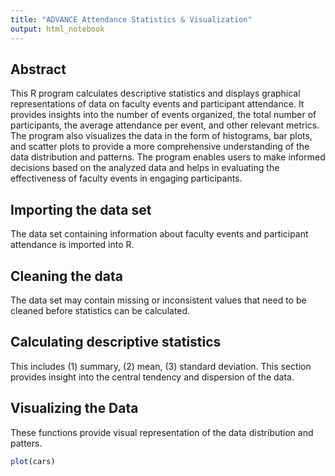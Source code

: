 ```yaml
---
title: "ADVANCE Attendance Statistics & Visualization"
output: html_notebook
---
```

## Abstract
This R program calculates descriptive statistics and displays graphical representations of data on faculty events and participant attendance. It provides insights into the number of events organized, the total number of participants, the average attendance per event, and other relevant metrics. The program also visualizes the data in the form of histograms, bar plots, and scatter plots to provide a more comprehensive understanding of the data distribution and patterns. The program enables users to make informed decisions based on the analyzed data and helps in evaluating the effectiveness of faculty events in engaging participants.

## Importing the data set
The data set containing information about faculty events and participant attendance is imported into R.

## Cleaning the data
The data set may contain missing or inconsistent values that need to be cleaned before statistics can be calculated.

## Calculating descriptive statistics 
This includes (1) summary, (2) mean, (3) standard deviation. This section provides insight into the central tendency and dispersion of the data.

## Visualizing the Data
These functions provide visual representation of the data distribution and patters.


```r
plot(cars)
```


